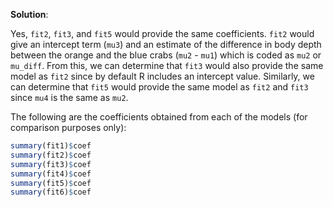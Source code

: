 
**Solution**:

Yes, `fit2`, `fit3`, and `fit5` would provide the same coefficients. `fit2` would give an intercept term (`mu3`) and an estimate of the difference in body depth between the orange and the blue crabs (`mu2` - `mu1`) which is coded as `mu2` or `mu_diff`. From this, we can determine that `fit3` would also provide the same model as `fit2` since by default R includes an intercept value. Similarly, we can determine that `fit5` would provide the same model as `fit2` and `fit3` since `mu4` is the same as `mu2`.

The following are the coefficients obtained from each of the models (for comparison purposes only):

```r
summary(fit1)$coef
summary(fit2)$coef
summary(fit3)$coef
summary(fit4)$coef
summary(fit5)$coef
summary(fit6)$coef
```

